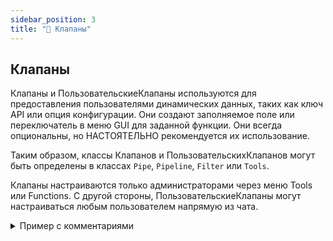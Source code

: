 ```yaml
---
sidebar_position: 3
title: "🔄 Клапаны"
---
```


## Клапаны

Клапаны и ПользовательскиеКлапаны используются для предоставления пользователями динамических данных, таких как ключ API или опция конфигурации. Они создают заполняемое поле или переключатель в меню GUI для заданной функции. Они всегда опциональны, но НАСТОЯТЕЛЬНО рекомендуется их использование.

Таким образом, классы Клапанов и ПользовательскихКлапанов могут быть определены в классах `Pipe`, `Pipeline`, `Filter` или `Tools`.

Клапаны настраиваются только администраторами через меню Tools или Functions. С другой стороны, ПользовательскиеКлапаны могут настраиваться любым пользователем напрямую из чата.

<details>
<summary>Пример с комментариями</summary>

```python

from pydantic import BaseModel, Field
from typing import Literal

# Определите и настройте клапаны
class Filter:
   # Обратите внимание на текущий отступ: Клапаны и ПользовательскиеКлапаны должны быть объявлены
   # как атрибуты классов Tools, Filter или Pipe. Здесь используется
   # пример фильтра.
    class Valves(BaseModel):
       # Клапаны и ПользовательскиеКлапаны наследуются от BaseModel библиотеки pydantic. Это
       # позволяет использовать сложные случаи, такие как валидаторы моделей и т. д.
       test_valve: int = Field(  # Обратите внимание на подсказку типа: она используется для
           # выбора типа элемента GUI, показываемого пользователю (кнопки,
           # тексты и т. д.).
           default=4,
           description="Клапан, управляющий числовым значением"
           # required=False,  # вы можете сделать поле обязательным, используя True
       )
       # Чтобы предоставить пользователю выбор между несколькими строками, вы можете использовать Literal из typing:
       choice_option: Literal["choiceA", "choiceB"] = Field(
           default="choiceA",
           description="Пример клапана с множественным выбором",
       )
       priority: int = Field(
           default=0,
           description="Уровень приоритета для операций фильтра. Сначала проходят значения с меньшим приоритетом"
       )
       # Поле приоритета опционально, но если оно присутствует, то будет использоваться для
       # сортировки фильтров.
       pass
       # Обратите внимание, что эта инструкция 'pass' помогает при разборе и рекомендуется.

   # ПользовательскиеКлапаны определяются таким же образом.
    class UserValves(BaseModel):
        test_user_valve: bool = Field(
            default=False, description="Пользовательский клапан, управляющий переключателем True/False (вкл/выкл)"
       )
       pass

   def __init__(self):
       self.valves = self.Valves()
       # Так как они установлены администратором, они доступны напрямую
       # при выполнении кода.
       pass

   # Метод inlet используется только для фильтров, но обработка __user__ идентична
   def inlet(self, body: dict, __user__: dict):
       # Так как ПользовательскиеКлапаны определяются для каждого пользователя, они доступны
       # только при использовании.
       # Обратите внимание, что хотя __user__ является словарем, __user__["valves"] представляет собой объект
       # класса ПользовательскиеКлапаны. Следовательно, вы можете получать значения таким образом:
       test_user_valve = __user__["valves"].test_user_valve
       # Или:
       test_user_valve = dict(__user__["valves"])["test_user_valve"]
       # Но это вернет значение по умолчанию вместо фактического значения:
       # test_user_valve = __user__["valves"]["test_user_valve"]  # Не делайте так!
```

</details>
